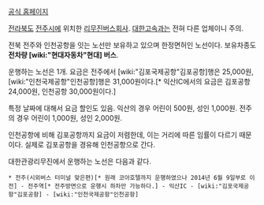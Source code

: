 [http://www.limusine.co.kr/ 공식 홈페이지]

[[전라북도]] [[전주시]]에 위치한 [[리무진버스]]회사.
[[대한고속]]과는 전혀 다른 업체이니 주의.

전북 전주와 인천공항을 잇는 노선만 보유하고 있으며 한정면허인 노선이다. 보유차종도 '''전차량 [wiki:"현대자동차"현대] 버스'''.

운행하는 노선은 1개. 요금은 전주에서 [wiki:"김포국제공항"김포공항]행은 25,000원, [wiki:"인천국제공항"인천공항]행은 31,000원이다.[* 익산IC에서의 요금은 김포공항 24,000원, 인천공항 30,000원이다.]

특정 날짜에 대해서 요금 할인도 있음. 
익산의 경우 어린이 500원, 성인 1,000원.
전주의 경우 어린이 1,000원, 성인 2,000원.

인천공항에 비해 김포공항까지 요금이 저렴한데, 이는 거리에 따른 임률이 다르기 때문이다. 실제로 김포공항을 경유해 인천공항으로 간다.

대한관광리무진에서 운행하는 노선은 다음과 같다.

 * 전주(시외버스 터미널 맞은편)[* 원래 코아호텔까지 운행하였으나 2014년 6월 9일부로 이전] - 전주역[* 전주방면으로 운행시 하차만 가능하다.] - 익산IC - [wiki:"김포국제공항"김포공항] - [wiki:"인천국제공항"인천공항]
